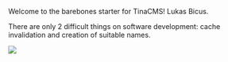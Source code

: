 
Welcome to the barebones starter for TinaCMS! Lukas Bicus.

There are only 2 difficult things on software development: cache invalidation and creation of suitable names.

![](/uploads/tina.jpeg)
